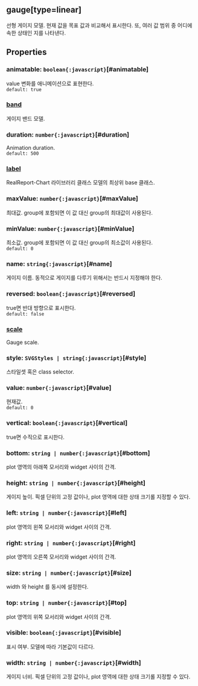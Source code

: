 ## gauge[type=linear]
선형 게이지 모델.
현재 값을 목표 값과 비교해서 표시한다.
또, 여러 값 범위 중 어디에 속한 상태인 지를 나타낸다.
## Properties

### animatable: `boolean{:javascript}`[#animatable]
value  변화를 애니메이션으로 표현한다.  
`default: true`  

### [band](./linear/band)
게이지 밴드 모델.  

### duration: `number{:javascript}`[#duration]
Animation duration.  
`default: 500`  

### [label](./linear/label)
RealReport-Chart 라이브러리 클래스 모델의 최상위 base 클래스.

  

### maxValue: `number{:javascript}`[#maxValue]
최대값.
group에 포함되면 이 값 대신 group의 최대값이 사용된다.  

### minValue: `number{:javascript}`[#minValue]
최소값.
group에 포함되면 이 값 대신 group의 최소값이 사용된다.  
`default: 0`  

### name: `string{:javascript}`[#name]
게이지 이름.
동적으로 게이지를 다루기 위해서는 반드시 지정해야 한다.  

### reversed: `boolean{:javascript}`[#reversed]
true면 반대 방향으로 표시한다.  
`default: false`  

### [scale](./linear/scale)
Gauge scale.  

### style: `SVGStyles | string{:javascript}`[#style]
스타일셋 혹은 class selector.  

### value: `number{:javascript}`[#value]
현재값.  
`default: 0`  

### vertical: `boolean{:javascript}`[#vertical]
true면 수직으로 표시한다.  

### bottom: `string | number{:javascript}`[#bottom]
plot 영역의 아래쪽 모서리와 widget 사이의 간격.  

### height: `string | number{:javascript}`[#height]
게이지 높이.
픽셀 단위의 고정 값이나, plot 영역에 대한 상태 크기롤 지정할 수 있다.  

### left: `string | number{:javascript}`[#left]
plot 영역의 왼쪽 모서리와 widget 사이의 간격.  

### right: `string | number{:javascript}`[#right]
plot 영역의 오른쪽 모서리와 widget 사이의 간격.  

### size: `string | number{:javascript}`[#size]
width 와  height 를 동시에 설정한다.  

### top: `string | number{:javascript}`[#top]
plot 영역의 위쪽 모서리와 widget 사이의 간격.  

### visible: `boolean{:javascript}`[#visible]
표시 여부.
모델에 따라 기본값이 다르다.  

### width: `string | number{:javascript}`[#width]
게이지 너비.
픽셀 단위의 고정 값이나, plot 영역에 대한 상태 크기롤 지정할 수 있다.  
